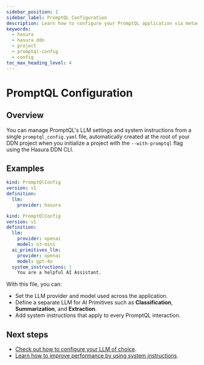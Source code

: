```yaml
---
sidebar_position: 1
sidebar_label: PromptQL Configuration
description: Learn how to configure your PromptQL application via metadata.
keywords:
  - hasura
  - hasura ddn
  - project
  - promptql-config
  - config
toc_max_heading_level: 4
---
```


# PromptQL Configuration

## Overview

You can manage PromptQL's LLM settings and system instructions from a single `promptql_config.yaml` file, automatically
created at the root of your DDN project when you initialize a project with the `--with-promptql` flag using the Hasura
DDN CLI.

## Examples

```yaml title="Minimal configuration:"
kind: PromptQlConfig
version: v1
definition:
  llm:
    provider: hasura
```

```yaml title="Custom providers for LLM & AI primitives and custom system instructions:"
kind: PromptQlConfig
version: v1
definition:
  llm:
    provider: openai
    model: o3-mini
  ai_primitives_llm:
    provider: openai
    model: gpt-4o
  system_instructions: |
    You are a helpful AI Assistant.
```

With this file, you can:

- Set the LLM provider and model used across the application.
- Define a separate LLM for AI Primitives such as **Classification**, **Summarization**, and **Extraction**.
- Add system instructions that apply to every PromptQL interaction.

## Next steps

- [Check out how to configure your LLM of choice](/project-configuration/promptql-config/providers.mdx).
- [Learn how to improve performance by using system instructions](/project-configuration/promptql-config/system-instructions.mdx).
